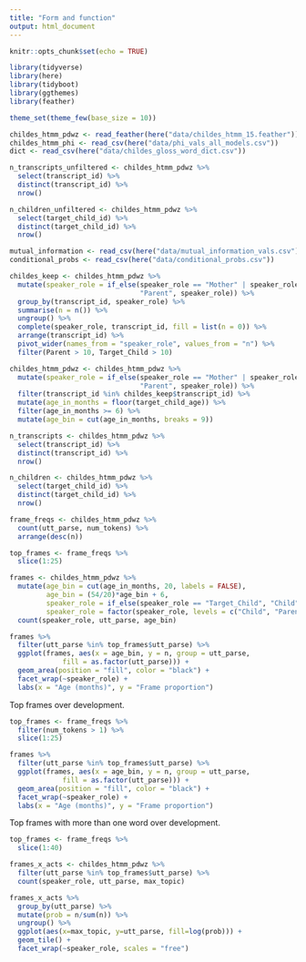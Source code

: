 ```yaml
---
title: "Form and function"
output: html_document
---
```


```r
knitr::opts_chunk$set(echo = TRUE)

library(tidyverse)
library(here)
library(tidyboot)
library(ggthemes)
library(feather)

theme_set(theme_few(base_size = 10))
```

```r
childes_htmm_pdwz <- read_feather(here("data/childes_htmm_15.feather")) 
childes_htmm_phi <- read_csv(here("data/phi_vals_all_models.csv"))
dict <- read_csv(here("data/childes_gloss_word_dict.csv"))

n_transcripts_unfiltered <- childes_htmm_pdwz %>%
  select(transcript_id) %>%
  distinct(transcript_id) %>%
  nrow()

n_children_unfiltered <- childes_htmm_pdwz %>%
  select(target_child_id) %>%
  distinct(target_child_id) %>%
  nrow()

mutual_information <- read_csv(here("data/mutual_information_vals.csv"))
conditional_probs <- read_csv(here("data/conditional_probs.csv"))

childes_keep <- childes_htmm_pdwz %>%
  mutate(speaker_role = if_else(speaker_role == "Mother" | speaker_role == "Father",
                                "Parent", speaker_role)) %>%
  group_by(transcript_id, speaker_role) %>%
  summarise(n = n()) %>%
  ungroup() %>%
  complete(speaker_role, transcript_id, fill = list(n = 0)) %>%
  arrange(transcript_id) %>%
  pivot_wider(names_from = "speaker_role", values_from = "n") %>%
  filter(Parent > 10, Target_Child > 10)

childes_htmm_pdwz <- childes_htmm_pdwz %>%
  mutate(speaker_role = if_else(speaker_role == "Mother" | speaker_role == "Father",
                                "Parent", speaker_role)) %>%
  filter(transcript_id %in% childes_keep$transcript_id) %>%
  mutate(age_in_months = floor(target_child_age)) %>%
  filter(age_in_months >= 6) %>%
  mutate(age_bin = cut(age_in_months, breaks = 9))

n_transcripts <- childes_htmm_pdwz %>%
  select(transcript_id) %>%
  distinct(transcript_id) %>%
  nrow()

n_children <- childes_htmm_pdwz %>%
  select(target_child_id) %>%
  distinct(target_child_id) %>%
  nrow()
```

```r
frame_freqs <- childes_htmm_pdwz %>%
  count(utt_parse, num_tokens) %>%
  arrange(desc(n))

top_frames <- frame_freqs %>%
  slice(1:25) 

frames <- childes_htmm_pdwz %>%
  mutate(age_bin = cut(age_in_months, 20, labels = FALSE),
         age_bin = (54/20)*age_bin + 6,
         speaker_role = if_else(speaker_role == "Target_Child", "Child", "Parent"),
         speaker_role = factor(speaker_role, levels = c("Child", "Parent"))) %>%
  count(speaker_role, utt_parse, age_bin)

frames %>%
  filter(utt_parse %in% top_frames$utt_parse) %>%
  ggplot(frames, aes(x = age_bin, y = n, group = utt_parse, 
             fill = as.factor(utt_parse))) +
  geom_area(position = "fill", color = "black") +
  facet_wrap(~speaker_role) +
  labs(x = "Age (months)", y = "Frame proportion")
```

Top frames over development.

```r
top_frames <- frame_freqs %>%
  filter(num_tokens > 1) %>%
  slice(1:25) 

frames %>%
  filter(utt_parse %in% top_frames$utt_parse) %>%
  ggplot(frames, aes(x = age_bin, y = n, group = utt_parse, 
             fill = as.factor(utt_parse))) +
  geom_area(position = "fill", color = "black") +
  facet_wrap(~speaker_role) +
  labs(x = "Age (months)", y = "Frame proportion")
```

Top frames with more than one word over development.

```r

top_frames <- frame_freqs %>%
  slice(1:40)

frames_x_acts <- childes_htmm_pdwz %>%
  filter(utt_parse %in% top_frames$utt_parse) %>%
  count(speaker_role, utt_parse, max_topic)

frames_x_acts %>%
  group_by(utt_parse) %>%
  mutate(prob = n/sum(n)) %>%
  ungroup() %>% 
  ggplot(aes(x=max_topic, y=utt_parse, fill=log(prob))) + 
  geom_tile() +
  facet_wrap(~speaker_role, scales = "free") 

```